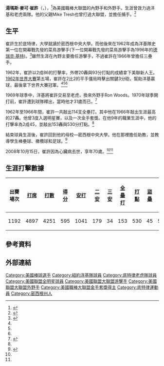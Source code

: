 {{Infobox baseball biography
|name        = 湯姆·崔許<br/>Tom Tresh
|image       = Tom Tresh - New York Yankees.jpg
|image_size  =
|caption     = 
|position    = [[左外野手|左外野手]]/[[游擊手|游擊手]]
|bats        = 左右開弓
|throws      = 右
|birth_date  = {{Birth date|1938|9|20}}
|birth_place = {{USA}}[[密西根州|密西根州]][[底特律|底特律]]
|death_date  = {{Death date and age|2008|10|15|1938|9|20}}
|death_place = {{USA}}[[佛羅里達州|佛羅里達州]][[威尼斯_(佛羅里達州)|威尼斯]]
|debutleague = 美國職棒大聯盟
|debutdate   = 9月3日
|debutyear   = 1961年
|debutteam   = 紐約洋基
|finalleague = 美國職棒大聯盟
|finaldate   = 9月29日
|finalyear   = 1969年
|finalteam   = 底特律老虎
|statleague  = 美國職棒大聯盟
|stat1label  = [[打擊率|打擊率]]
|stat1value  = .245
|stat2label  = [[全壘打|全壘打]]
|stat2value  = 153
|stat3label  = [[打點|打點]]
|stat3value  = 530
|teams=
* [[紐約洋基|紐約洋基]] ({{mlby|1961}}–{{mlby|1969}})
* [[底特律老虎|底特律老虎]] ({{mlby|1969}})
|highlights=
* 3×[[美國職棒大聯盟全明星賽|全明星賽]] ([[1962年美國職棒大聯盟全明星賽_(第一場)|1962]]–[[1963年美國職棒大聯盟全明星賽|1963]])
* [[世界大賽|世界大賽]]冠軍 ([[1962年世界大賽|1962]])
* [[美國職棒大聯盟金手套獎|金手套獎]] (1965)
* [[美國職棒大聯盟年度最佳新人獎|美聯新人王]] (1962)
|hoflink  = 美國國家棒球名人堂暨博物館
|hoftype  = 美國棒球名人堂
|hofdate  = 
|hofvote  = 
|hofmethod= 
}}

'''湯瑪斯·麥可·崔許'''（{{lang-en|Thomas Michael Tresh}}，{{bd|1938年|9月20日|2008年|10月15日|}}），<ref name=NYT-obit>{{cite news|last1=Goldstein|first1=Richard|title=Tom Tresh, a Two-Time Yankees All-Star, Dies at 70|url=https://www.nytimes.com/2008/10/17/sports/baseball/17tresh.html?|accessdate=March 3, 2016|publisher=[[New_York_Times|New York Times]]|date=October 16, 2008|page=A22|archive-date=2019-04-03|archive-url=https://web.archive.org/web/20190403001544/https://www.nytimes.com/2008/10/17/sports/baseball/17tresh.html|dead-url=no}}</ref>為美國職棒大聯盟的內野手和外野手。生涯曾效力過洋基和老虎兩隊。他的父親Mike Tresh也曾打過大聯盟，並擔任捕手。<ref name=bref>{{cite web|title=Tom Tresh|url=https://www.baseball-reference.com/players/t/treshto01.shtml|website=baseballreference.com|publisher=Baseball Reference|accessdate=March 3, 2016|archive-date=2009-08-04|archive-url=https://web.archive.org/web/20090804044515/http://www.baseball-reference.com/players/t/treshto01.shtml|dead-url=no}}</ref>
==生平==
崔許生於底特律，大學就讀於密西根中央大學。而他後來在1962年成為洋基隊史第一位在開幕戰先發的菜鳥游擊手(下一位開幕戰先發的菜鳥游擊手為1996年的[[德瑞克·基特|德瑞克·基特]])。<ref name=sun>{{cite news|title=CMU baseball legend Tresh dies|url=http://www.themorningsun.com/20081016/cmu-baseball-legend-tresh-dies|accessdate=3 March 2016|work=Morning Sun|date=October 16, 2008|archive-date=2018-06-21|archive-url=https://web.archive.org/web/20180621015833/http://www.themorningsun.com/20081016/cmu-baseball-legend-tresh-dies|dead-url=no}}</ref>雖然生涯在內野主要擔任游擊手，不過崔許在1966年曾擔任三壘手。

1962年，崔許以2成86的打擊率，外帶20轟與93分打點的成績拿下美聯新人王。[[1962年世界大賽|1962年世界大賽]]第五場，崔許在2比2的平手僵局時擊出關鍵3分砲，幫助洋基贏球，最後拿下世界大賽冠軍。<ref name=NYT-obit /><ref name=bref /><ref name=sun />

1969年球季中，洋基將崔許交易至老虎，換來外野手Ron Woods。1970年球季開打前，崔許遭到球隊釋出，當時他才31歲而已。<ref>{{cite web|url=http://www.retrosheet.org/boxesetc/T/Ptrest101.htm|title=Tom Tresh|work=Retrosheet|accessdate=December 19, 2010|archive-date=2021-03-10|archive-url=https://web.archive.org/web/20210310234820/https://www.retrosheet.org/boxesetc/T/Ptrest101.htm|dead-url=no}}</ref>

1962年至1966年間，崔許一共敲出114支全壘打。其中他在1966年敲出生涯最高的27轟。他曾3度入選明星賽，以及一次金手套獎。在他9年的職業生涯中，他的打擊率為2成45，並敲出153轟與530分打點。<ref name=bref />

結束球員生涯後，崔許回到他的母校—密西根中央大學。他在那裡擔任助教，並教導學生棒壘球、橄欖球和足球。<ref>{{cite web|title=Farewell, Tom Tresh|url=http://bleacherreport.com/articles/69628-farewell-tom-tresh|website=bleacherreport.com|publisher=Bleacher Report|accessdate=3 March 2016|archive-date=2016-03-04|archive-url=https://web.archive.org/web/20160304080901/http://bleacherreport.com/articles/69628-farewell-tom-tresh|dead-url=no}}</ref>

2008年10月15日，崔許因為心臟病去世，享年70歲。<ref name=NYT-obit /><ref name=sun />
==生涯打擊數據==
{| class="wikitable"
! 出賽場次!! [[打席數|打席]]!! [[打數|打數]]!! [[得分_(棒球)|得分]]!! [[安打|安打]]!! [[二壘安打|二安]]
! [[三壘安打|三安]]!! [[全壘打|全壘打]]!! [[打點|打點]]!! [[盜壘|盜壘]]
! [[保送|保送]]!! [[三振|三振]]!! [[打擊率|打擊率]]!! [[上壘率|上壘率]]!! [[長打率|長打率]]
! [[觸身球|觸身球]]
|-
| 1192 || 4897 || 4251 || 595 || 1041 || 179 || 34 || 153 || 530 || 45 || 550 || 698 || .245 || .335 || .411 || 40 
|}
==參考資料==
{{Reflist}}
==外部連結==
{{Commons category|Tom Tresh}}
{{Baseballstats|mlb=123461|espn=18594|br=t/treshto01|fangraphs=1013179}}

{{1962年世界大賽冠軍紐約洋基隊名單}}

{{DEFAULTSORT:Tresh, Tom}}
[[Category:美國棒球選手|Category:美國棒球選手]]
[[Category:紐約洋基隊球員|Category:紐約洋基隊球員]]
[[Category:底特律老虎隊球員|Category:底特律老虎隊球員]]
[[Category:美國聯盟全明星球員|Category:美國聯盟全明星球員]]
[[Category:美國聯盟大聯盟游擊手|Category:美國聯盟大聯盟游擊手]]
[[Category:美國聯盟大聯盟外野手|Category:美國聯盟大聯盟外野手]]
[[Category:美國職棒大聯盟金手套獎得主|Category:美國職棒大聯盟金手套獎得主]]
[[Category:底特律運動員|Category:底特律運動員]]
[[Category:密西根州人|Category:密西根州人]]